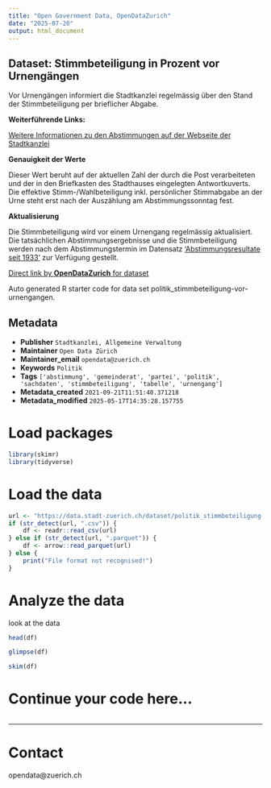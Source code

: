 ```yaml
---
title: "Open Government Data, OpenDataZurich"
date: "2025-07-20"
output: html_document
---
```


## Dataset: Stimmbeteiligung in Prozent vor Urnengängen

Vor Urnengängen informiert die Stadtkanzlei regelmässig über den Stand der Stimmbeteiligung per brieflicher Abgabe.


**Weiterführende Links:**

[Weitere Informationen zu den Abstimmungen auf der Webseite der Stadtkanzlei](https://www.stadt-zuerich.ch/de/politik-und-verwaltung/politik-und-recht/abstimmen-waehlen.html)

**Genauigkeit der Werte**

Dieser Wert beruht auf der aktuellen Zahl der durch die Post verarbeiteten und der in den Briefkasten des Stadthauses eingelegten Antwortkuverts. Die effektive Stimm-/Wahlbeteiligung inkl. persönlicher Stimmabgabe an der Urne steht erst nach der Auszählung am Abstimmungssonntag fest.

**Aktualisierung**

Die Stimmbeteiligung wird vor einem Urnengang regelmässig aktualisiert. Die tatsächlichen Abstimmungsergebnisse und die Stimmbeteiligung werden nach dem Abstimmungstermin im Datensatz ['Abstimmungsresultate seit 1933'](/dataset/politik_abstimmungen_seit1933) zur Verfügung gestellt.



[Direct link by **OpenDataZurich** for dataset](https://data.stadt-zuerich.ch/dataset/politik_stimmbeteiligung-vor-urnengangen)

Auto generated R starter code for data set politik_stimmbeteiligung-vor-urnengangen.

## Metadata

- **Publisher** `Stadtkanzlei, Allgemeine Verwaltung`
- **Maintainer** `Open Data Zürich`
- **Maintainer_email** `opendata@zuerich.ch`
- **Keywords** `Politik`
- **Tags** `['abstimmung', 'gemeinderat', 'partei', 'politik', 'sachdaten', 'stimmbeteiligung', 'tabelle', 'urnengang']`
- **Metadata_created** `2021-09-21T11:51:40.371218`
- **Metadata_modified** `2025-05-17T14:35:28.157755`


# Load packages

```r
library(skimr)
library(tidyverse)
```

# Load the data

```r
url <- "https://data.stadt-zuerich.ch/dataset/politik_stimmbeteiligung-vor-urnengangen/download/stimmbeteiligung.csv"
if (str_detect(url, ".csv")) {
    df <- readr::read_csv(url)
} else if (str_detect(url, ".parquet")) {
    df <- arrow::read_parquet(url)
} else {
    print("File format not recognised!")
}
```

# Analyze the data

look at the data
```r
head(df)
```

```r
glimpse(df)
```

```r
skim(df)
```

# Continue your code here...

```r

```

------------------------------------------------------------------------

# Contact

opendata@zuerich.ch
